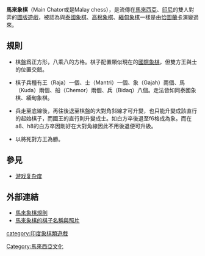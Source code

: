 {{Chaturanga diagram|=
| tright
|
|rd|nd|bd|qd|kd|bd|nd|rd|pd|pd|pd|pd|pd|pd|pd|pd|  |  |  |  |  |  |  |  |  |  |  |  |  |  |  |  |  |  |  |  |  |  |  |  |  |  |  |  |  |  |  |  |pl|pl|pl|pl|pl|pl|pl|pl|rl|nl|bl|kl|ql|bl|nl|rl|'''馬來象棋'''起始位置。
}}
'''馬來象棋'''（Main Chator或是Malay chess），是流傳在[[馬來西亞|馬來西亞]]、[[印尼|印尼]]的雙人對弈的[[圖版遊戲|圖版遊戲]]，被認為與[[泰國象棋|泰國象棋]]、[[高棉象棋|高棉象棋]]、[[緬甸象棋|緬甸象棋]]一樣是由[[恰圖蘭卡|恰圖蘭卡]]演變過來。

==規則==

*棋盤爲正方形，八乘八的方格。棋子配置類似現在的[[國際象棋|國際象棋]]，但雙方王與士的位置交錯。

*棋子兵種有王（Raja）一個、士（Mantri）一個、象（Gajah）兩個、馬（Kuda）兩個、船（Chemor）兩個、兵（Bidaq）八個。走法皆如同泰國象棋、緬甸象棋。

*兵走至底線後，再往後退至棋盤的大對角斜線才可升變，也只能升變成該直行的起始棋子，而國王的直行則升變成士。如白方卒後退至f6格成為象。而在a8、h8的白方卒因剛好在大對角線因此不用後退便可升級。

*以將死對方王為勝。

==參見==
*[[游戏复杂度|游戏复杂度]]

==外部連結==
*[http://www.quadibloc.com/chess/ch0301.htm 馬來象棋規則] {{Wayback|url=http://www.quadibloc.com/chess/ch0301.htm |date=20200507214738 }}
*[http://history.chess.free.fr/mainchator.htm 馬來象棋的棋子名稱與照片] {{Wayback|url=http://history.chess.free.fr/mainchator.htm |date=20200202153218 }}
{{象棋類遊戲}}
[[category:印度象棋類遊戲|category:印度象棋類遊戲]]
[[Category:馬來西亞文化|Category:馬來西亞文化]]